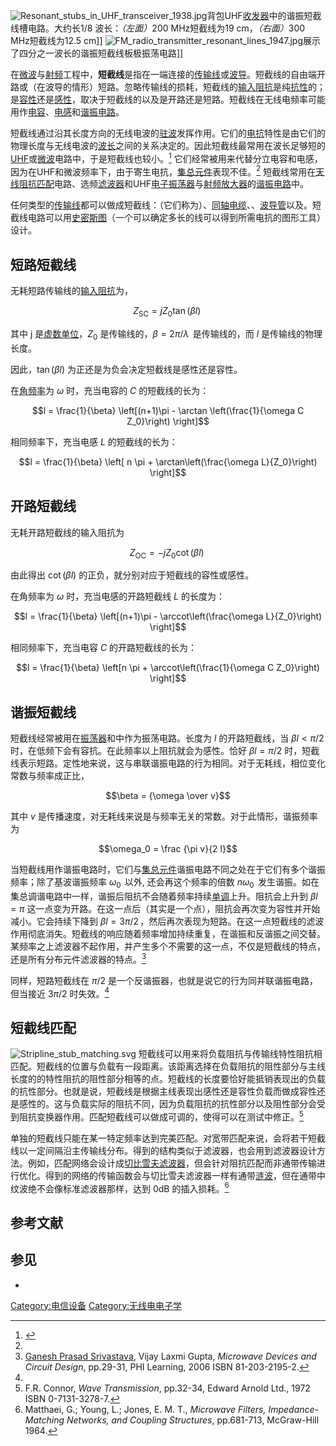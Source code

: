{{NoteTA|G1=Electronics}}
[[File:Resonant_stubs_in_UHF_transceiver_1938.jpg|thumb]]背包UHF[[收发器|收发器]]中的谐振短截线槽电路。大约长1/8 波长：''（左面）''200 MHz短截线为19 cm，''（右面）''300 MHz短截线为12.5 cm]]   
[[Image:FM_radio_transmitter_resonant_lines_1947.jpg|thumb]]展示了四分之一波长的谐振短截线板极振荡电路]]

在[[微波|微波]]与[[射频|射频]]工程中，'''短截线'''是指在一端连接的[[传输线模型|传输线]]或[[电磁波导|波导]]。短截线的自由端开路或（在波导的情形）短路。忽略传输线的损耗，短截线的[[输入阻抗|输入阻抗]]是纯[[电抗|抗性]]的；是[[电容器|容性]]还是[[电感|感性]]，取决于短截线的{{le|电长度|electrical length}}以及是开路还是短路。短截线在无线电频率可能用作[[电容器|电容]]、[[电感元件|电感]]和[[LC电路|谐振电路]]。

短截线通过沿其长度方向的无线电波的[[驻波|驻波]]发挥作用。它们的[[电抗|电抗]]特性是由它们的物理长度与无线电波的[[波长|波长]]之间的关系决定的。因此短截线最常用在波长足够短的[[特高频|UHF]]或[[微波|微波]]电路中，于是短截线也较小。<ref name="Shuart">{{cite journal
  | last1  = Shuart
  | first1 = George W.
  | title = New high impedance lines replace coils
  | journal = Short Wave Craft
  | volume = 5
  | issue = 6
  | pages = 332-333
  | publisher = Popular Book Corp.
  | location = New York
  | date = October 1934
  | url = http://www.americanradiohistory.com/Archive-Short-Wave-Television/30s/SW-TV-1934-10.pdf
  | issn = 
  | doi = 
  | id = 
  | accessdate = March 24, 2015}}</ref>  它们经常被用来代替分立电容和电感，因为在UHF和微波频率下，由于寄生电抗，[[集总电路|集总元件]]表现不佳。<ref name="Shuart" />    短截线常用在[[天线|天线]][[阻抗匹配|阻抗匹配]]电路、选频[[电子滤波器|滤波器]]和UHF[[电子振荡器|电子振荡器]]与[[放大器|射频放大器]]的[[LC电路|谐振电路]]中。

任何类型的[[传输线模型|传输线]]都可以做成短截线：{{le|梯形线路|ladder line|平行导线}}（它们称为{{le|勒谢尔线|Lecher lines}}）、[[同轴电缆|同轴电缆]]、{{le|带状线|stripline}}、[[波导管|波导管]]以及{{le|介质波导管|dielectric waveguide}}。短截线电路可以用[[史密斯图|史密斯图]]（一个可以确定多长的线可以得到所需电抗的图形工具）设计。

==短路短截线==
无耗短路传输线的[[Reflections_of_signals_on_conducting_lines#Input_impedance|输入阻抗]]为，

::<math> 
 Z_\mathrm{SC} = j Z_0 \tan(\beta l)\,\! 
</math>

其中 j 是[[虚数单位|虚数单位]]，<math>Z_0</math> 是传输线的{{le|特性阻抗|characteristic impedance}}，<math>\beta = 2\pi/\lambda\,</math> 是传输线的{{le|相位常数|phase constant}}，而 <math>l</math> 是传输线的物理长度。

因此，<math>\tan(\beta l)</math> 为正还是为负会决定短截线是感性还是容性。

在[[角频率|角频率]]为 <math>\omega</math> 时，充当电容的 ''C'' 的短截线的长为：

::<math>
l = \frac{1}{\beta} \left[(n+1)\pi - \arctan \left(\frac{1}{\omega C Z_0}\right) \right]
</math>

相同频率下，充当电感 ''L'' 的短截线的长为：

::<math>
l = \frac{1}{\beta} \left[ n \pi + \arctan\left(\frac{\omega L}{Z_0}\right) \right]
</math>

==开路短截线==
无耗开路短截线的输入阻抗为

::<math> 
 Z_\mathrm{OC} = -j Z_0 \cot (\beta l) \,\!
</math>

由此得出 <math>\cot(\beta l)</math> 的正负，就分别对应于短截线的容性或感性。

在角频率为 <math>\omega</math> 时，充当电感的开路短截线 ''L'' 的长度为：

::<math>
l = \frac{1}{\beta} \left[(n+1)\pi - \arccot\left(\frac{\omega L}{Z_0}\right) \right]
</math>

相同频率下，充当电容 ''C'' 的开路短截线的长为：

::<math>
l = \frac{1}{\beta} \left[n \pi + \arccot\left(\frac{1}{\omega C Z_0}\right) \right]
</math>

==谐振短截线==
短截线经常被用在[[电子振荡器|振荡器]]和{{le|分布参数滤波器|distributed element filter}}中作为振荡电路。长度为 <math>\scriptstyle l</math> 的开路短截线，当 <math>\scriptstyle \beta l < \pi /2</math> 时，在低频下会有容抗。在此频率以上阻抗就会为感性。恰好 <math>\scriptstyle \beta l = \pi /2</math> 时，短截线表示短路。定性地来说，这与串联谐振电路的行为相同。对于无耗线，相位变化常数与频率成正比，

::<math>\beta = {\omega \over v}</math>

其中 ''v'' 是传播速度，对无耗线来说是与频率无关的常数。对于此情形，谐振频率为

::<math>\omega_0 = \frac {\pi v}{2 l}</math>

当短截线用作谐振电路时，它们与[[集总电路|集总元件]]谐振电路不同之处在于它们有多个谐振频率；除了基波谐振频率 <math>\scriptstyle \omega_0\,</math> 以外, 还会再这个频率的倍数 <math>\scriptstyle n\omega_0\,</math> 发生谐振。如在集总调谐电路中一样，谐振后阻抗不会随着频率持续[[单调函数|单调]]上升。阻抗会上升到 <math>\scriptstyle \beta l = \pi </math> 这一点变为开路。在这一点后（其实是一个{{le|反谐振|anti-resonance}}点），阻抗会再次变为容性并开始减小。它会持续下降到 <math>\scriptstyle \beta l = 3 \pi /2\,</math>，然后再次表现为短路。在这一点短截线的滤波作用彻底消失。短截线的响应随着频率增加持续重复，在谐振和反谐振之间交替。某频率之上滤波器不起作用，并产生多个不需要的{{le|通带|passband}}这一点，不仅是短截线的特点，还是所有分布元件滤波器的特点。<ref name=Gupta>[[Ganesh_Prasad_Srivastava|Ganesh Prasad Srivastava]], Vijay Laxmi Gupta, ''Microwave Devices and Circuit Design'', pp.29-31, PHI Learning, 2006 ISBN 81-203-2195-2.</ref>

同样，短路短截线在 <math>\scriptstyle \pi /2</math> 是一个反谐振器，也就是说它的行为同并联谐振电路，但当接近 <math>\scriptstyle 3 \pi /2</math> 时失效。<ref name=Gupta/>

==短截线匹配==
[[File:Stripline_stub_matching.svg|thumb]]<!-- to be uploaded when complete - don't delete -->
短截线可以用来将负载阻抗与传输线特性阻抗相匹配。短截线的位置与负载有一段距离。该距离选择在负载阻抗的阻性部分与主线长度的{{le|四分之一波长阻抗变换器|quarter wave impedance transformer|阻抗变换器作用}}的特性阻抗的阻性部分相等的点。短截线的长度要恰好能抵销表现出的负载的抗性部分。也就是说，短截线是根据主线表现出感性还是容性负载而做成容性还是感性的。这与负载实际的阻抗不同，因为负载阻抗的抗性部分以及阻性部分会受到阻抗变换器作用。匹配短截线可以做成可调的，使得可以在测试中修正。<ref>F.R. Connor, ''Wave Transmission'', pp.32-34, Edward Arnold Ltd., 1972 ISBN 0-7131-3278-7.</ref>

单独的短截线只能在某一特定频率达到完美匹配。对宽带匹配来说，会将若干短截线以一定间隔沿主传输线分布。得到的结构类似于滤波器，也会用到滤波器设计方法。例如，匹配网络会设计成[[切比雪夫滤波器|切比雪夫滤波器]]，但会针对阻抗匹配而非通带传输进行优化。得到的网络的传输函数会与切比雪夫滤波器一样有通带[[涟波|涟波]]，但在通带中纹波绝不会像标准滤波器那样，达到 0dB 的插入损耗。<ref>Matthaei, G.; Young, L.; Jones, E. M. T., ''Microwave Filters, Impedance-Matching Networks, and Coupling Structures'', pp.681-713, McGraw-Hill 1964.</ref>

==参考文献==
{{reflist}}

==参见==
{{commons category|Stubs}}
*{{le|四分之一波长阻抗变换器|Quarter wave impedance transformer}}

[[Category:电信设备|Category:电信设备]]
[[Category:无线电电子学|Category:无线电电子学]]